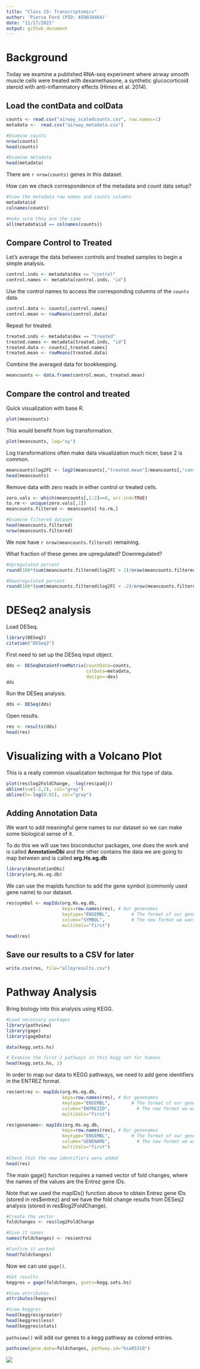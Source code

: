```yaml
---
title: "Class 15: Transcriptomics"
author: 'Pierce Ford (PID: A59010464)'
date: "11/17/2021"
output: github_document
---
```


# Background

Today we examine a published RNA-seq experiment where airway smooth muscle cells
were treated with dexamethasone, a synthetic glucocorticoid steroid with 
anti-inflammatory effects (Himes et al. 2014).

## Load the contData and colData

```r
counts <- read.csv("airway_scaledcounts.csv", row.names=1)
metadata <-  read.csv("airway_metadata.csv")

#Examine counts
nrow(counts)
head(counts)

#Examine metadata
head(metadata)
```

There are `r nrow(counts)` genes in this dataset.

How can we check correspondence of the metadata and count data setup?

```r
#View the metadata row names and counts columns
metadata$id
colnames(counts)

#make sure they are the same
all(metadata$id == colnames(counts))
```

## Compare Control to Treated

Let's average the data between controls  and treated samples to begin a simple 
analysis.

```r
control.inds <- metadata$dex == "control"
control.names <- metadata[control.inds, "id"]
```

Use the control names to access the corresponding columns of the `counts` data.

```r
control.data <- counts[,control.names]
control.mean <- rowMeans(control.data)
```

Repeat for treated.

```r
treated.inds <- metadata$dex == "treated"
treated.names <- metadata[treated.inds, "id"]
treated.data <- counts[,treated.names]
treated.mean <- rowMeans(treated.data)
```

Combine the averaged data for bookkeeping.

```r
meancounts <- data.frame(control.mean, treated.mean)
```

## Compare the control and treated

Quick visualization with base R.

```r
plot(meancounts)
```

This would benefit from log transformation.

```r
plot(meancounts, log="xy")
```

Log transformations often make data visualization much nicer, base 2 is common.

```r
meancounts$log2FC <- log2(meancounts[,"treated.mean"]/meancounts[,"control.mean"])
head(meancounts)
```

Remove data with zero reads in either control or treated cells.

```r
zero.vals <- which(meancounts[,1:2]==0, arr.ind=TRUE)
to.rm <- unique(zero.vals[,1])
meancounts.filtered <- meancounts[-to.rm,]

#Examine filtered dataset
head(meancounts.filtered)
nrow(meancounts.filtered)
```

We now have `r nrow(meancounts.filtered)` remaining.

What fraction of these genes are upregulated? Downregulated?

```r
#Upregulated percent
round(100*(sum(meancounts.filtered$log2FC > 2)/nrow(meancounts.filtered)),2)

#Downregulated percent
round(100*(sum(meancounts.filtered$log2FC < -2)/nrow(meancounts.filtered)),2)
```

# DESeq2 analysis

Load DESeq.

```r
library(DESeq2)
citation("DESeq2")
```

First need to set up the DESeq input object.
```r
dds <- DESeqDataSetFromMatrix(countData=counts, 
                              colData=metadata, 
                              design=~dex)
dds
```

Run the DESeq analysis.

```r
dds <- DESeq(dds)
```

Open results.

```r
res <- results(dds)
head(res)
```

# Visualizing with a Volcano Plot

This is a really common visualization technique for this type of data.

```r
plot(res$log2FoldChange, -log(res$padj))
abline(v=c(-2,2), col="gray")
abline(h=-log(0.05), col="gray")
```

## Adding Annotation Data

We want to add meaningful gene names to our dataset so we can make some 
biological sense of it.

To do this we will use two bioconductor packages, one does the work and is 
called **AnnotationDbi** and the other contains the data we are going to map 
between and is called **org.Hs.eg.db**

```r
library(AnnotationDbi)
library(org.Hs.eg.db)
```
We can use the mapIds function to add the gene symbol (commonly used gene name) 
to our dataset.

```r
res$symbol <- mapIds(org.Hs.eg.db,
                     keys=row.names(res), # Our genenames
                     keytype="ENSEMBL",        # The format of our genenames
                     column="SYMBOL",          # The new format we want to add
                     multiVals="first")

head(res)
```

## Save our results to a CSV for later

```r
write.csv(res, file="allmyresults.csv")
```

# Pathway Analysis

Bring biology into this analysis using KEGG.

```r
#Load necessary packages
library(pathview)
library(gage)
library(gageData)

data(kegg.sets.hs)

# Examine the first 2 pathways in this kegg set for humans
head(kegg.sets.hs, 2)
```

In order to map our data to KEGG pathways, we need to add gene identifiers in 
the ENTREZ format.

```r
res$entrez <- mapIds(org.Hs.eg.db,
                     keys=row.names(res), # Our genenames
                     keytype="ENSEMBL",        # The format of our genenames
                     column="ENTREZID",          # The new format we want to add
                     multiVals="first")

res$genename<- mapIds(org.Hs.eg.db,
                     keys=row.names(res), # Our genenames
                     keytype="ENSEMBL",        # The format of our genenames
                     column="GENENAME",          # The new format we want to add
                     multiVals="first")
                     
#Check that the new identifiers were added
head(res)
```

The main gage() function requires a named vector of fold changes, where the 
names of the values are the Entrez gene IDs.

Note that we used the mapIDs() function above to obtain Entrez gene IDs (stored 
in res\$entrez) and we have the fold change results from DESeq2 analysis (stored
in res\$log2FoldChange).

```r
#Create the vector
foldchanges <- res$log2FoldChange

#Give it names
names(foldchanges) <- res$entrez

#Confirm it worked
head(foldchanges)
```

Now we can use `gage()`.

```r
#Get results
keggres = gage(foldchanges, gsets=kegg.sets.hs)

#View attributes
attributes(keggres)
```

```r
#View keggres
head(keggres$greater)
head(keggres$less)
head(keggres$stats)
```

`pathview()` will add our genes to a kegg pathway as colored entries.

```r
pathview(gene.data=foldchanges, pathway.id="hsa05310")
```

![](hsa05310.pathview.png)
